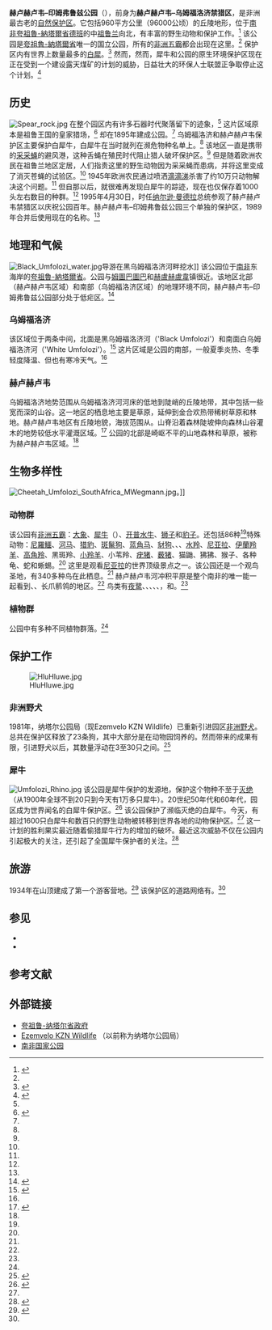{{Infobox Protected area 
| name = 赫卢赫卢韦–印姆弗鲁兹公园
| iucn_category = Ia
| photo = Wegmann Hluhluwe-Umfolozi2.JPG
| photo_caption = 公园的晨景
| map = South Africa
| relief = yes
| map_caption = 赫卢赫卢韦–印姆弗鲁兹公园
| location = [[南非|南非]][[夸祖魯-納塔爾省|夸祖魯-納塔爾省]]
| nearest_city = [[南非|南非]][[德班|德班]]
| coords = {{coord|28|13|11|S|31|57|7|E|region:ZA_type:landmark_source:dewiki|display=inline,title}}
| lat_d = -28.21983
| long_d = 31.95187
| region = ZA
| area = 960 km²
| established = {{start date|1895|04|30|}}<ref>{{cite report |url=http://www.kznwildlife.com/index.php?option=com_joomdoc&task=document.download&path=Public+View%5CHiP+IMP+Publication_1.pdf |title=Integrated Management Plan: Hluhluwe-Imfolozi Park, South Africa. |page=5 |publisher=Ezemvelo KZN Wildlife |year=2011 |access-date=2012-11-24 |archive-date=2012-12-16 |archive-url=https://web.archive.org/web/20121216000759/http://www.kznwildlife.com/index.php?option=com_joomdoc&task=document.download&path=Public+View%5CHiP+IMP+Publication_1.pdf |deadurl=yes |date= }}</ref>
| visitation_num = 
| visitation_year = 
| governing_body = [[Ezemvelo_KZN_Wildlife|Ezemvelo KZN Wildlife]]
}}

'''赫卢赫卢韦–印姆弗鲁兹公园'''（{{lang-en|'''Hluhluwe–Imfolozi Park'''}}），前身为'''赫卢赫卢韦–乌姆福洛济禁猎区'''，是非洲最古老的[[自然保护区|自然保护区]]。它包括960平方公里（96000公顷）的丘陵地形，位于[[南非|南非]][[夸祖魯-納塔爾省|夸祖魯-納塔爾省]][[德班|德班]]的中[[祖鲁王国|祖鲁兰]]向北{{convert|280|km}}，有丰富的野生动物和保护工作。<ref name = places>{{cite web|url = http://www.places.co.za/html/1979.html|title = Hluhluwe–Imfolozi Park|accessdate = 2008-06-07|publisher = SA Places|archive-url = https://web.archive.org/web/20180717070653/https://www.places.co.za/html/1979.html|archive-date = 2018-07-17|dead-url = yes}}</ref> 该公园是[[夸祖魯-納塔爾省|夸祖魯-納塔爾省]]唯一的国立公园，所有的[[非洲五霸|非洲五霸]]都会出现在这里。<ref name = places /> 保护区内有世界上数量最多的[[白犀|白犀]]。<ref name=game>{{cite web |url=http://www.game-reserve.com/south-africa_hluhluwe-umfolozi.html |title=Hluhluwe Umfolozi National Park |publisher=Game-Reserve.com |accessdate=2008-06-07 |deadurl=yes |archiveurl=https://web.archive.org/web/20151117020048/http://www.game-reserve.com/south-africa_hluhluwe-umfolozi.html |archivedate=2015-11-17 }}</ref> 然而，然而，犀牛和公园的原生环境保护区现在正在受到一个建设露天煤矿的计划的威胁，日益壮大的环保人士联盟正争取停止这个计划。<ref>{{Cite web |url=http://saveourwilderness.wordpress.com/2014/05/19/mining-threat-to-wilderness-reserve/ |title=存档副本 |access-date=2015-11-17 |archive-date=2014-06-04 |archive-url=https://web.archive.org/web/20140604121107/http://saveourwilderness.wordpress.com/2014/05/19/mining-threat-to-wilderness-reserve/ |dead-url=no }}</ref>

==历史==
[[Image:Spear_rock.jpg|thumb]]
在整个园区内有许多石器时代聚落留下的迹象，<ref name = accommodation/> 这片区域原本是祖鲁王国的皇家猎场，<ref name = where>{{cite web|url = http://www.wheretostay.co.za/information/topic/596|publisher = Where to stay|title = Hluhluwe Umfolozi Game Reserve|accessdate = 2008-06-07|archive-date = 2014-07-26|archive-url = https://web.archive.org/web/20140726002126/http://www.wheretostay.co.za/information/topic/596|dead-url = no}}</ref> 却在1895年建成公园。<ref name = places /> 乌姆福洛济和赫卢赫卢韦保护区主要保护白犀牛，白犀牛在当时就列在濒危物种名单上。<ref name = accommodation/> 该地区一直是携带{{le|那加那病|nagana}}的[[舌蠅屬|采采蝇]]的避风港，这种舌蝇在殖民时代阻止猎人破坏保护区。<ref name = accommodation/> 但是随着欧洲农民在祖鲁兰地区定居，人们指责这里的野生动物因为采采蝇而患病，并将这里变成了消灭苍蝇的试验区。<ref name = accommodation/> 1945年欧洲农民通过喷洒[[滴滴涕|滴滴涕]]杀害了约10万只动物解决这个问题。<ref name = accommodation/> 但自那以后，就很难再发现白犀牛的踪迹，现在也仅保存着1000头左右数目的种群。<ref name = accommodation/> 1995年4月30日，时任[[纳尔逊·曼德拉|纳尔逊·曼德拉]]总统参观了赫卢赫卢韦禁猎区以庆祝公园百年。赫卢赫卢韦–印姆弗鲁兹公园三个单独的保护区，1989年合并后使用现在的名称。<ref name = accommodation/>

==地理和气候==
[[Image:Black_Umfolozi_water.jpg|thumb]]导游在黑乌姆福洛济河畔挖水]]
该公园位于[[南非|南非]]东海岸的[[夸祖魯-納塔爾省|夸祖魯-納塔爾省]]。公园与[[姆圖巴圖巴|姆圖巴圖巴]]和[[赫盧赫盧韋|赫盧赫盧韋]]镇很近。该地区北部（赫卢赫卢韦区域）和南部（乌姆福洛济区域）的地理环境不同，赫卢赫卢韦–印姆弗鲁兹公园部分处于低疟区。<ref name=malaria_prevalence>{{cite web|url = http://www.santhnet.co.za/index.php/malaria-advice-for-travellers/item/330-malaria-risk-map-for-south-africa-2013.html|publisher = The South African National Travel Health Network (SaNTHNet)|title = Malaria risk map for South Africa|accessdate = 2014-10-20|deadurl = yes|archiveurl = https://web.archive.org/web/20140306175912/http://www.santhnet.co.za/index.php/malaria-advice-for-travellers/item/330-malaria-risk-map-for-south-africa-2013.html|archivedate = 2014-03-06}}</ref>

===乌姆福洛济===
该区域位于两条{{le|乌姆福洛济河|Umfolozi River}}中间，北面是黑乌姆福洛济河（'Black Umfolozi'）和南面白乌姆福洛济河（'White Umfolozi'）。<ref name=accommodation>{{cite web|url = http://hluhluwe-accommodation.co.za/content/view/16/58/|publisher = Hluhluwe Accommodation|title = Hluhluwe–Umfolozi Game Reserve|accessdate = 2008-06-07|deadurl = yes|archiveurl = https://web.archive.org/web/20080515162512/http://hluhluwe-accommodation.co.za/content/view/16/58/|archivedate = 2008-05-15}}</ref> 这片区域是公园的南部，一般夏季炎热、冬季轻度降温、但也有寒冷天气。<ref name = places/>

===赫卢赫卢韦===
乌姆福洛济地势范围从乌姆福洛济河河床的低地到陡峭的丘陵地带，其中包括一些宽而深的山谷。这一地区的栖息地主要是草原，延伸到金合欢热带稀树草原和林地。赫卢赫卢韦地区有丘陵地貌，海拔范围从{{convert|80|to|540|m}}。山脊沿着森林陡坡伸向森林山谷灌木的地势较低水平灌溉区域。<ref>{{cite web |url=http://www.sabirding.co.za/birdspot/040540.asp |publisher=Southern African Birding cc |title=Hluhluwe-Umfolozi Park |year=2001 |last=Cowgill |first=Roy |last2=Davis |first2=Steve |last3=Forsythe |first3=Erik |accessdate=2008-06-07 |archive-date=2013-05-24 |archive-url=https://web.archive.org/web/20130524013500/http://www.sabirding.co.za/birdspot/040540.asp |deadurl=yes }}</ref> 公园的北部是崎岖不平的山地森林和草原，被称为赫卢赫卢韦区域。<ref name = game />

==生物多样性==
[[File:Cheetah_Umfolozi_SouthAfrica_MWegmann.jpg|thumb]]。]]
===动物群===
该公园有[[非洲五霸|非洲五霸]]：[[普通非洲象|大象]]、[[犀牛|犀牛]]（{{le|中南部黑犀牛|South-central black rhinoceros|黑犀牛/勾唇犀}}）、[[非洲水牛|开普水牛]]、[[德蘭士瓦獅|狮子]]和[[非洲豹|豹子]]。还包括86种<ref name = baobab/>特殊动物：[[尼羅鱷|尼羅鱷]]、[[河马|河马]]、[[南非猎豹|猎豹]]、[[斑鬣狗|斑鬣狗]]、[[斑纹角马|蓝角马]]、[[胡狼|豺狗]]、{{le|南非长颈鹿|South African giraffe|长颈鹿}}、{{le|布车氏斑马|Burchell's zebra|斑马}}、[[水羚|水羚]]、[[安氏林羚|尼亚拉]]、[[伊蘭羚羊|伊蘭羚羊]]、[[高角羚|高角羚]]、黑斑羚、[[桑岛新小羚|小羚羊]]、小苇羚、[[疣猪|疣猪]]、[[薮猪|薮猪]]、猫鼬、狒狒、猴子、各种龟、蛇和蜥蜴。<ref name = places/>  这里是观看[[安氏林羚|尼亚拉]]的世界顶级景点之一。该公园还是一个观鸟圣地，有340多种鸟在此栖息。<ref name = baobab/> 赫卢赫卢韦河冲积平原是整个南非的唯一能一起看到{{le|黄喉长爪鹡鸰|yellow-throated longclaw|黄喉}}、{{le|红喉长爪鹡鸰|pink-throated longclaw|红喉}}、{{le|橙喉长爪鹡鸰|Cape longclaw|橙喉}}长爪鹡鸰的地区。<ref name = places/> 鸟类有[[夜鹭|夜鹭]]、{{le|细嘴雕|Wahlberg's eagle}}、{{le|谢氏鹧鸪|Shelley's francolin}}、{{le|黑腹鸨|black-bellied bustard}}、{{le|黑腹走鸻|Temminck's courser}}、{{le|白腹金鹃|Klaas's cuckoo}}，{{le|小蜂虎|little bee-eater}}和{{le|南非拟啄木|crested barbet}}。<ref name = accommodation/>

===植物群===
公园中有多种不同植物群落。<ref name = baobab/>

==保护工作==
[[Image:HluHluwe.jpg|thumb]]

===非洲野犬===
1981年，纳塔尔公园局（现Ezemvelo KZN Wildlife）已重新引进园区[[非洲野犬|非洲野犬]]。总共在保护区释放了23条狗，其中大部分是在动物园饲养的。然而带来的成果有限，引进野犬以后，其数量浮动在3至30只之间。<ref>{{cite journal|url = http://www.newscientist.com/article/mg14419523.900-wild-at-heart-the-africn-wild-dog-long-presecuted-as-vermin-is-down-to-a-few-thousand-is-too-late-for-science-to-come-to-the-rescue-of-this-species.html|title = Wild at heart: The African wild dog, long presecuted as vermin, is down to a few thousand; is it too late for science to come to the rescue of this species?|work = New Scientist|publisher = Reed Business Information Ltd|last = Ginsberg|first = Joshua|last2 = Cole|first2 = Mary|date = 19 November 1994|issue = 1952|page = 34|accessdate = 2015-08-09|subscription = yes|journal = |archive-date = 2014-08-15|archive-url = https://web.archive.org/web/20140815112649/http://www.newscientist.com/article/mg14419523.900-wild-at-heart-the-africn-wild-dog-long-presecuted-as-vermin-is-down-to-a-few-thousand-is-too-late-for-science-to-come-to-the-rescue-of-this-species.html|dead-url = no}}</ref>

===犀牛===
[[Image:Umfolozi_Rhino.jpg|thumb]]
该公园是犀牛保护的发源地，保护这个物种不至于[[绝灭|灭绝]]（从1900年全球不到20只到今天有1万多只犀牛）。20世纪50年代和60年代，园区成为世界闻名的白犀牛保护区。<ref>{{cite web|url = http://www.sa-venues.com/game-reserves/kzn_hluhluwe-umfolozi.htm|title = Hluhluwe Imfolozi Park|publisher = SA-Venues.com|accessdate = 2015-08-11|archive-date = 2018-11-26|archive-url = https://web.archive.org/web/20181126071010/https://www.sa-venues.com/game-reserves/kzn_hluhluwe-umfolozi.htm|dead-url = no}}</ref> 该公园保护了濒临灭绝的白犀牛。今天，有超过1600只白犀牛和数百只的野生动物被转移到世界各地的动物保护区。<ref name = where/> 这一计划的胜利果实最近随着偷猎犀牛行为的增加的破坏。最近这次威胁不仅在公园内引起极大的关注，还引起了全国犀牛保护者的关注。<ref>{{cite newspaper| url=http://www.africanconservation.org/wildlife-news/south-africa-bloody-butchers-more-rhino-poached-in-hluhluwe-imfolozi-park-2| title=South Africa: Bloody butchers - More rhino poached in Hluhluwe-Imfolozi Park| work=[http://www.zululandobserver.co.za Zululand Observer]| date=3 December 2010| via=[[African_Conservation_Foundation|African Conservation Foundation]]| accessdate=2015-08-11| archive-date=2017-10-19| archive-url=https://web.archive.org/web/20171019215655/https://www.africanconservation.org/wildlife-news/south-africa-bloody-butchers-more-rhino-poached-in-hluhluwe-imfolozi-park-2| dead-url=no}}</ref>

==旅游==
1934年在山顶建成了第一个游客营地。<ref name=baobab>{{cite web|url = http://www.baobabtravel.com/downloads/kzn_wildlife_special.pdf|format = PDF|title = KwaZulu-Natal Wildlife Special|publisher = Baobab Travel|accessdate = 2008-06-07|deadurl = yes|archiveurl = https://web.archive.org/web/20080509065146/http://www.baobabtravel.com/downloads/kzn_wildlife_special.pdf|archivedate = 2008-05-09}}</ref> 该保护区的道路网络有{{convert|300|km|adj=on}}。<ref name = baobab/>

==参见==
* {{le|赫卢赫卢韦爬山虎|Dalbergia armata}}
* {{le|南非的保护区|Protected areas of South Africa}}

== 参考文献 ==
{{reflist}}

== 外部链接 ==
{{Wikivoyage|en:Hluhluwe-iMfolozi Park}}
* [https://web.archive.org/web/20071222231212/http://www.kwazulunatal.gov.za/ 夸祖鲁-纳塔尔省政府]
* [http://www.kznwildlife.com/ Ezemvelo KZN Wildlife] {{Wayback|url=http://www.kznwildlife.com/ |date=20141215074119 }}（以前称为纳塔尔公园局）
* [http://www.sanparks.org/ 南非国家公园] {{Wayback|url=http://www.sanparks.org/ |date=20070101202429 }}

{{DEFAULTSORT:赫卢赫卢韦–印姆弗鲁兹公园}}